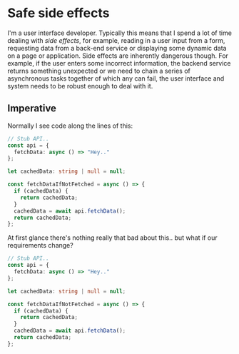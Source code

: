# Safe side effects

I'm a user interface developer. Typically this means that I spend a lot of time dealing with _side effects_, for example, reading in a user input from a form, requesting data from a back-end service or displaying some dynamic data on a page or application. Side effects are inherently dangerous though. For example, if the user enters some incorrect information, the backend service returns something unexpected or we need to chain a series of asynchronous tasks together of which any can fail, the user interface and system needs to be robust enough to deal with it.

## Imperative

Normally I see code along the lines of this:

```typescript
// Stub API..
const api = {
  fetchData: async () => "Hey.."
};

let cachedData: string | null = null;

const fetchDataIfNotFetched = async () => {
  if (cachedData) {
    return cachedData;
  }
  cachedData = await api.fetchData();
  return cachedData;
};
```

At first glance there's nothing really that bad about this.. but what if our requirements change?

```typescript
// Stub API..
const api = {
  fetchData: async () => "Hey.."
};

let cachedData: string | null = null;

const fetchDataIfNotFetched = async () => {
  if (cachedData) {
    return cachedData;
  }
  cachedData = await api.fetchData();
  return cachedData;
};
```
